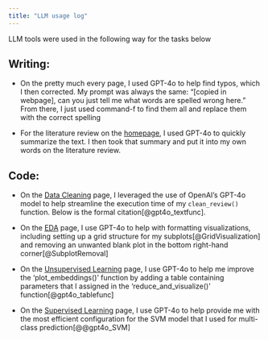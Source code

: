 ```yaml
---
title: "LLM usage log"
---
```



LLM tools were used in the following way for the tasks below


## Writing: 

* On the pretty much every page, I used GPT-4o to help find typos, which I then corrected. My prompt was always the same: "[copied in webpage], can you just tell me what words are spelled wrong here." From there, I just used command-f to find them all and replace them with the correct spelling

* For the literature review on the [homepage](../index.qmd), I used GPT-4o to quickly summarize the text. I then took that summary and put it into my own words on the literature review.

## Code: 

* On the [Data Cleaning](../technical-details/data-cleaning/main.ipynb) page, I leveraged the use of OpenAI's GPT-4o model to help streamline the execution time of my `clean_review()` function. Below is the formal citation[@gpt4o_textfunc].

* On the [EDA](../technical-details/eda/main.ipynb) page, I use GPT-4o to help with formatting visualizations, including setting up a grid structure for my subplots[@GridVisualization] and removing an unwanted blank plot in the bottom right-hand corner[@SubplotRemoval]

* On the [Unsupervised Learning](../technical-details/unsupervised-learning/main.ipynb) page, I use GPT-4o to help me improve the 'plot_embeddings()' function by adding a table containing parameters that I assigned in the 'reduce_and_visualize()' function[@gpt4o_tablefunc]

* On the [Supervised Learning](../technical-details/unsupervised-learning/main.ipynb) page, I use GPT-4o to help provide me with the most efficient configuration for the SVM model that I used for multi-class prediction[@@gpt4o_SVM]